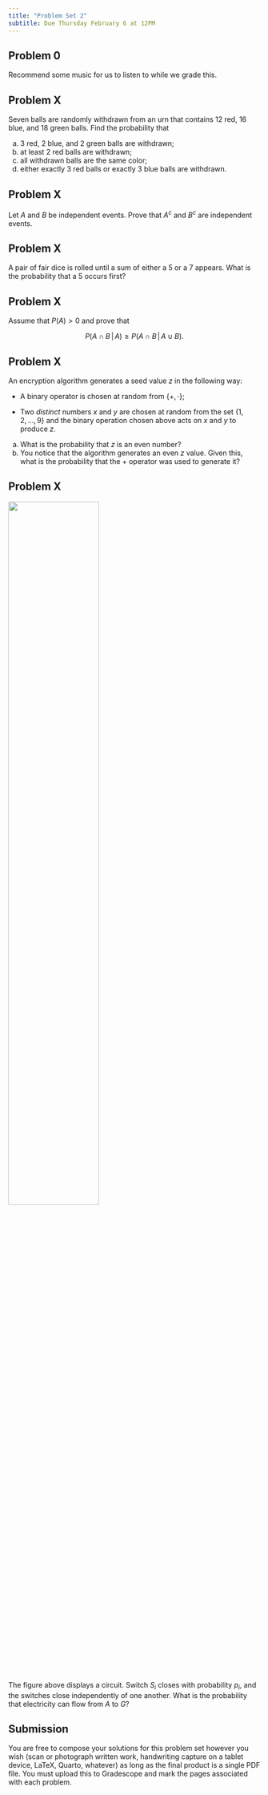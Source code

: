 ```yaml
---
title: "Problem Set 2"
subtitle: Due Thursday February 6 at 12PM
---
```


## Problem 0

Recommend some music for us to listen to while we grade this.

## Problem X

Seven balls are randomly withdrawn from an urn that contains 12 red, 16 blue, and 18 green balls. Find the probability that

a. 3 red, 2 blue, and 2 green balls are withdrawn;
b. at least 2 red balls are withdrawn;
c. all withdrawn balls are the same color;
d. either exactly 3 red balls or exactly 3 blue balls are withdrawn.

## Problem X

Let $A$ and $B$ be independent events. Prove that $A^c$ and $B^c$ are independent events.

## Problem X

A pair of fair dice is rolled until a sum of either a 5 or a 7 appears. What is the probability that a 5 occurs first?

## Problem X

Assume that $P(A)>0$ and prove that 

$$
P(A\cap B\,|\, A)\geq P(A\cap B\,|\, A\cup B).
$$

## Problem X

An encryption algorithm generates a seed value $z$ in the following way:

-   A binary operator is chosen at random from $\{+,\,\cdot\}$;

-   Two *distinct* numbers $x$ and $y$ are chosen at random from the set $\{1,\,2,\,...,\,9\}$ and the binary operation chosen above acts on $x$ and $y$ to produce $z$.

a.  What is the probability that $z$ is an even number?
b.  You notice that the algorithm generates an even $z$ value. Given this, what is the probability that the $+$ operator was used to generate it?

## Problem X

![](images/circuit.png){fig-align="center" width="60%"}

The figure above displays a circuit. Switch $S_i$ closes with probability $p_i$, and the switches close independently of one another. What is the probability that electricity can flow from $A$ to $G$?

## Submission

You are free to compose your solutions for this problem set however you wish (scan or photograph written work, handwriting capture on a tablet device, LaTeX, Quarto, whatever) as long as the final product is a single PDF file. You must upload this to Gradescope and mark the pages associated with each problem.
